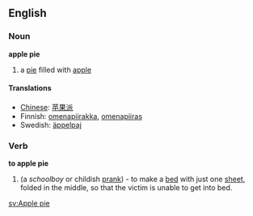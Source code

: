 ==English==
===Noun===
'''apple pie'''
#a [[pie]] filled with [[apple]]

==== Translations ====
*[[Chinese]]: [[苹果派]]
*Finnish: [[omenapiirakka]], [[omenapiiras]]
*Swedish: [[äppelpaj]]

===Verb===
'''to apple pie'''
#(a ''schoolboy'' or childish [[prank]]) - to make a [[bed]] with just one [[sheet]], folded in the middle, so that the victim is unable to get into bed.

[[sv:Apple pie]]
